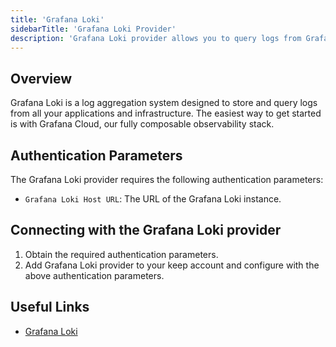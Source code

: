 ```yaml
---
title: 'Grafana Loki'
sidebarTitle: 'Grafana Loki Provider'
description: 'Grafana Loki provider allows you to query logs from Grafana Loki.'
---
```


## Overview

Grafana Loki is a log aggregation system designed to store and query logs from all your applications and infrastructure. The easiest way to get started is with Grafana Cloud, our fully composable observability stack.

## Authentication Parameters

The Grafana Loki provider requires the following authentication parameters:

- `Grafana Loki Host URL`: The URL of the Grafana Loki instance.

## Connecting with the Grafana Loki provider

1. Obtain the required authentication parameters.
2. Add Grafana Loki provider to your keep account and configure with the above authentication parameters.

## Useful Links

- [Grafana Loki](https://grafana.com/oss/loki/)
